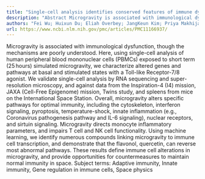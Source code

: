 ```yaml
---
title: "Single-cell analysis identifies conserved features of immune dysfunction in simulated microgravity and spaceflight"
description: "Abstract Microgravity is associated with immunological dysfunction, though the mechanisms are poorly understood. Here, using single-cell analysis of human peripheral blood mononuclear cells (PBMCs) ex..."
authors: "Fei Wu; Huixun Du; Eliah Overbey; JangKeun Kim; Priya Makhijani; Nicolas Martin; Chad A Lerner; Khiem Nguyen; Jordan Baechle; Taylor R Valentino; Matias Fuentealba; Juliet M Bartleson; Heather Halaweh; Shawn Winer; Cem Meydan; Francine Garrett-Bakelman; Nazish Sayed; Simon Melov; Masafumi Muratani; Akos A Gerencser; Herbert G Kasler; Afshin Beheshti; Christopher E Mason; David Furman; Daniel A Winer"
url: https://www.ncbi.nlm.nih.gov/pmc/articles/PMC11166937/
---
```


Microgravity is associated with immunological dysfunction, though the mechanisms are poorly understood. Here, using single-cell analysis of human peripheral blood mononuclear cells (PBMCs) exposed to short term (25 hours) simulated microgravity, we characterize altered genes and pathways at basal and stimulated states with a Toll-like Receptor-7/8 agonist. We validate single-cell analysis by RNA sequencing and super-resolution microscopy, and against data from the Inspiration-4 (I4) mission, JAXA (Cell-Free Epigenome) mission, Twins study, and spleens from mice on the International Space Station. Overall, microgravity alters specific pathways for optimal immunity, including the cytoskeleton, interferon signaling, pyroptosis, temperature-shock, innate inflammation (e.g., Coronavirus pathogenesis pathway and IL-6 signaling), nuclear receptors, and sirtuin signaling. Microgravity directs monocyte inflammatory parameters, and impairs T cell and NK cell functionality. Using machine learning, we identify numerous compounds linking microgravity to immune cell transcription, and demonstrate that the flavonol, quercetin, can reverse most abnormal pathways. These results define immune cell alterations in microgravity, and provide opportunities for countermeasures to maintain normal immunity in space. Subject terms: Adaptive immunity, Innate immunity, Gene regulation in immune cells, Space physics
